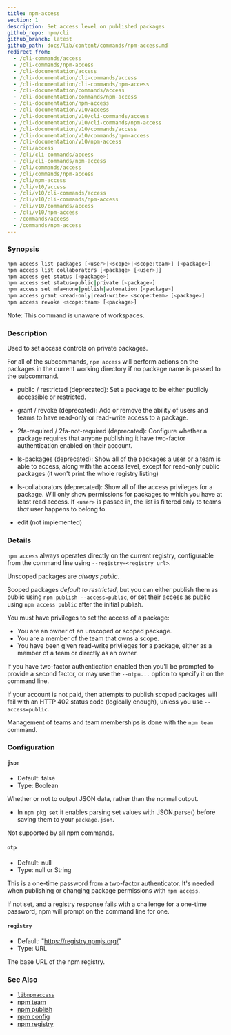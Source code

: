 ```yaml
---
title: npm-access
section: 1
description: Set access level on published packages
github_repo: npm/cli
github_branch: latest
github_path: docs/lib/content/commands/npm-access.md
redirect_from:
  - /cli-commands/access
  - /cli-commands/npm-access
  - /cli-documentation/access
  - /cli-documentation/cli-commands/access
  - /cli-documentation/cli-commands/npm-access
  - /cli-documentation/commands/access
  - /cli-documentation/commands/npm-access
  - /cli-documentation/npm-access
  - /cli-documentation/v10/access
  - /cli-documentation/v10/cli-commands/access
  - /cli-documentation/v10/cli-commands/npm-access
  - /cli-documentation/v10/commands/access
  - /cli-documentation/v10/commands/npm-access
  - /cli-documentation/v10/npm-access
  - /cli/access
  - /cli/cli-commands/access
  - /cli/cli-commands/npm-access
  - /cli/commands/access
  - /cli/commands/npm-access
  - /cli/npm-access
  - /cli/v10/access
  - /cli/v10/cli-commands/access
  - /cli/v10/cli-commands/npm-access
  - /cli/v10/commands/access
  - /cli/v10/npm-access
  - /commands/access
  - /commands/npm-access
---
```


### Synopsis

```bash
npm access list packages [<user>|<scope>|<scope:team>] [<package>]
npm access list collaborators [<package> [<user>]]
npm access get status [<package>]
npm access set status=public|private [<package>]
npm access set mfa=none|publish|automation [<package>]
npm access grant <read-only|read-write> <scope:team> [<package>]
npm access revoke <scope:team> [<package>]
```

Note: This command is unaware of workspaces.

### Description

Used to set access controls on private packages.

For all of the subcommands, `npm access` will perform actions on the packages in the current working directory if no package name is passed to the subcommand.

- public / restricted (deprecated): Set a package to be either publicly accessible or restricted.

- grant / revoke (deprecated): Add or remove the ability of users and teams to have read-only or read-write access to a package.

- 2fa-required / 2fa-not-required (deprecated): Configure whether a package requires that anyone publishing it have two-factor authentication enabled on their account.

- ls-packages (deprecated): Show all of the packages a user or a team is able to access, along with the access level, except for read-only public packages (it won't print the whole registry listing)

- ls-collaborators (deprecated): Show all of the access privileges for a package. Will only show permissions for packages to which you have at least read access. If `<user>` is passed in, the list is filtered only to teams _that_ user happens to belong to.

- edit (not implemented)

### Details

`npm access` always operates directly on the current registry, configurable from the command line using `--registry=<registry url>`.

Unscoped packages are _always public_.

Scoped packages _default to restricted_, but you can either publish them as public using `npm publish --access=public`, or set their access as public using `npm access public` after the initial publish.

You must have privileges to set the access of a package:

- You are an owner of an unscoped or scoped package.
- You are a member of the team that owns a scope.
- You have been given read-write privileges for a package, either as a member of a team or directly as an owner.

If you have two-factor authentication enabled then you'll be prompted to provide a second factor, or may use the `--otp=...` option to specify it on the command line.

If your account is not paid, then attempts to publish scoped packages will fail with an HTTP 402 status code (logically enough), unless you use `--access=public`.

Management of teams and team memberships is done with the `npm team` command.

### Configuration

#### `json`

- Default: false
- Type: Boolean

Whether or not to output JSON data, rather than the normal output.

- In `npm pkg set` it enables parsing set values with JSON.parse() before saving them to your `package.json`.

Not supported by all npm commands.

#### `otp`

- Default: null
- Type: null or String

This is a one-time password from a two-factor authenticator. It's needed when publishing or changing package permissions with `npm access`.

If not set, and a registry response fails with a challenge for a one-time password, npm will prompt on the command line for one.

#### `registry`

- Default: "https://registry.npmjs.org/"
- Type: URL

The base URL of the npm registry.

### See Also

- [`libnpmaccess`](https://npm.im/libnpmaccess)
- [npm team](/cli/v10/commands/npm-team)
- [npm publish](/cli/v10/commands/npm-publish)
- [npm config](/cli/v10/commands/npm-config)
- [npm registry](/cli/v10/using-npm/registry)
